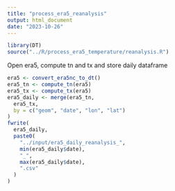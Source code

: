 ```yaml
---
title: "process_era5_reanalysis"
output: html_document
date: "2023-10-26"
---
```


```r
library(DT)
source("../R/process_era5_temperature/reanalysis.R")
```

Open era5, compute tn and tx and store daily dataframe

```r
era5 <- convert_era5nc_to_dt()
era5_tn <- compute_tn(era5)
era5_tx <- compute_tx(era5)
era5_daily <- merge(era5_tn,
  era5_tx,
  by = c("geom", "date", "lon", "lat")
)
fwrite(
  era5_daily,
  paste0(
    "../input/era5_daily_reanalysis_",
    min(era5_daily$date),
    "_",
    max(era5_daily$date),
    ".csv"
  )
)
```

